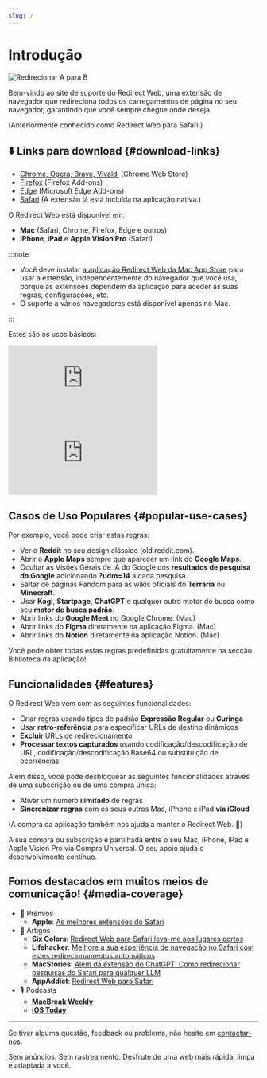 ```yaml
---
slug: /
---
```



# Introdução

<div style={{display: "flex", flexDirection: "column", alignItems: "flex-start", marginBottom: "25px"}}>
  <img src={useBaseUrl("img/redirect-a-to-b.png")} style={{display: "block", minWidth: "360px", maxWidth: "500px", width: "100%", height: "auto", marginBottom: "25px"}} alt="Redirecionar A para B" />
  <ExtensionStoreLinks />
</div>

Bem-vindo ao site de suporte do Redirect Web, uma extensão de navegador que redireciona todos os carregamentos de página no seu navegador, garantindo que você sempre chegue onde deseja.

(Anteriormente conhecido como Redirect Web para Safari.)

## ⬇️ Links para download {#download-links}

- [Chrome, Opera, Brave, Vivaldi](https://chromewebstore.google.com/detail/ffglckbhfbfmdkefdmjbhpnffkcmlhdh) (Chrome Web Store)
- [Firefox](https://addons.mozilla.org/firefox/addon/redirect-web/) (Firefox Add-ons)
- [Edge](https://microsoftedge.microsoft.com/addons/detail/hmfkakfdccgdpgemaicfgngnmflefpga) (Microsoft Edge Add-ons)
- [Safari](https://apps.apple.com/app/id1571283503) (A extensão já está incluída na aplicação nativa.)

O Redirect Web está disponível em:

- **Mac** (Safari, Chrome, Firefox, Edge e outros)
- **iPhone**, **iPad** e **Apple Vision Pro** (Safari)

:::note

- Você deve instalar [a aplicação Redirect Web da Mac App Store](https://apps.apple.com/app/id1571283503) para usar a extensão, independentemente do navegador que você usa, porque as extensões dependem da aplicação para aceder às suas regras, configurações, etc.
- O suporte a vários navegadores está disponível apenas no Mac.

:::

Estes são os usos básicos:

<iframe style={{width:"100%", aspectRatio:"9/16", height:"auto", maxHeight:"60vh", maxWidth:"35vh"}} src="https://www.youtube.com/embed/NaQ5X-v-qJU" title="Vídeo de Demonstração iOS (YouTube)" frameborder="0" allow="accelerometer; autoplay; clipboard-write; encrypted-media; gyroscope; picture-in-picture; web-share" allowfullscreen></iframe>

<iframe style={{width:"100%", aspectRatio:"17/9", height:"auto", maxHeight:"100vh"}} src="https://www.youtube.com/embed/5eU89Gu73SQ" title="Vídeo de Demonstração macOS (YouTube)" frameborder="0" allow="accelerometer; autoplay; clipboard-write; encrypted-media; gyroscope; picture-in-picture; web-share" allowfullscreen></iframe>

## Casos de Uso Populares {#popular-use-cases}

Por exemplo, você pode criar estas regras:

- Ver o **Reddit** no seu design clássico (old.reddit.com).
- Abrir o **Apple Maps** sempre que aparecer um link do **Google Maps**.
- Ocultar as Visões Gerais de IA do Google dos **resultados de pesquisa do Google** adicionando **?udm=14** a cada pesquisa.
- Saltar de páginas Fandom para as wikis oficiais do **Terraria** ou **Minecraft**.
- Usar **Kagi**, **Startpage**, **ChatGPT** e qualquer outro motor de busca como seu **motor de busca padrão**.
- Abrir links do **Google Meet** no Google Chrome. (Mac)
- Abrir links do **Figma** diretamente na aplicação Figma. (Mac)
- Abrir links do **Notion** diretamente na aplicação Notion. (Mac)

Você pode obter todas estas regras predefinidas gratuitamente na secção Biblioteca da aplicação!

## Funcionalidades {#features}

O Redirect Web vem com as seguintes funcionalidades:

- Criar regras usando tipos de padrão **Expressão Regular** ou **Curinga**
- Usar **retro-referência** para especificar URLs de destino dinâmicos
- **Excluir** URLs de redirecionamento
- **Processar textos capturados** usando codificação/descodificação de URL, codificação/descodificação Base64 ou substituição de ocorrências

Além disso, você pode desbloquear as seguintes funcionalidades através de uma subscrição ou de uma compra única:

- Ativar um número **ilimitado** de regras
- **Sincronizar regras** com os seus outros Mac, iPhone e iPad **via iCloud**

(A compra da aplicação também nos ajuda a manter o Redirect Web. 🙏)

A sua compra ou subscrição é partilhada entre o seu Mac, iPhone, iPad e Apple Vision Pro via Compra Universal. O seu apoio ajuda o desenvolvimento contínuo.

## Fomos destacados em muitos meios de comunicação! {#media-coverage}

* 🏅 Prémios
    * **Apple**: [As melhores extensões do Safari](https://apps.apple.com/us/story/id1377753262)
* 📰 Artigos
    * **Six Colors**: [Redirect Web para Safari leva-me aos lugares certos](https://sixcolors.com/post/2022/11/redirect-web-for-safari-takes-me-to-the-right-places/)
    * **Lifehacker**: [Melhore a sua experiência de navegação no Safari com estes redirecionamentos automáticos](https://lifehacker.com/improve-your-safari-browsing-experience-with-these-auto-1849812013)
    * **MacStories**: [Além da extensão do ChatGPT: Como redirecionar pesquisas do Safari para qualquer LLM](https://www.macstories.net/tutorials/beyond-chatgpts-extension-how-to-redirect-safari-searches-to-any-llm/)
    * **AppAddict**: [Redirect Web para Safari](https://appaddict.app/post/redirect-web-for-safari)
* 🎙️ Podcasts
    * [**MacBreak Weekly**](https://youtu.be/I251K3L2s88?t=7427)
    * [**iOS Today**](https://youtu.be/cWkwH84b6M4?t=636)

---

Se tiver alguma questão, feedback ou problema, não hesite em [contactar-nos](contact-us).

Sem anúncios. Sem rastreamento. Desfrute de uma web mais rápida, limpa e adaptada a você.